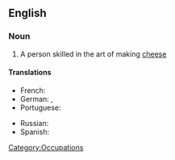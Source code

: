 ==English==
{{wikipedia}}
===Noun===
{{en-noun}}

# A person skilled in the art of making [[cheese]]

====Translations====
{{trans-top|person skilled in making cheese}}
* French: {{t+|fr|fromager|m}}
* German: {{t-|de|Käsemacher|m}}, {{t|de|Käser|m}}
* Portuguese: {{t|pt|queijeiro}}
{{trans-mid}}
* Russian: {{t|ru|сыродел|m|tr=syrod'él}}
* Spanish: {{t|es|quesero}}
{{trans-bottom}}

[[Category:Occupations]]